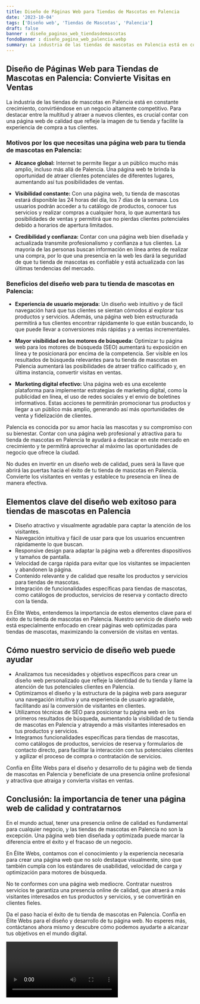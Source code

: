 ```yaml
---
title: Diseño de Páginas Web para Tiendas de Mascotas en Palencia
date: '2023-10-04'
tags: ['Diseño web', 'Tiendas de Mascotas', 'Palencia']
draft: false
banner : diseño_paginas_web_tiendasdemascotas
fondoBanner : diseño_pagina_web_palencia.webp
summary: La industria de las tiendas de mascotas en Palencia está en constante crecimiento, convirtiéndose en un negocio altamente competitivo. Para destacar entre la multitud y atraer a nuevos clientes, es crucial contar con una página web de calidad que refleje la imagen de tu tienda y facilite la experiencia de compra a tus clientes.
---
```


## Diseño de Páginas Web para Tiendas de Mascotas en Palencia: Convierte Visitas en Ventas

La industria de las tiendas de mascotas en Palencia está en constante crecimiento, convirtiéndose en un negocio altamente competitivo. Para destacar entre la multitud y atraer a nuevos clientes, es crucial contar con una página web de calidad que refleje la imagen de tu tienda y facilite la experiencia de compra a tus clientes.

### Motivos por los que necesitas una página web para tu tienda de mascotas en Palencia:

- **Alcance global:** Internet te permite llegar a un público mucho más amplio, incluso más allá de Palencia. Una página web te brinda la oportunidad de atraer clientes potenciales de diferentes lugares, aumentando así tus posibilidades de ventas.

- **Visibilidad constante:** Con una página web, tu tienda de mascotas estará disponible las 24 horas del día, los 7 días de la semana. Los usuarios podrán acceder a tu catálogo de productos, conocer tus servicios y realizar compras a cualquier hora, lo que aumentará tus posibilidades de ventas y permitirá que no pierdas clientes potenciales debido a horarios de apertura limitados.

- **Credibilidad y confianza:** Contar con una página web bien diseñada y actualizada transmite profesionalismo y confianza a tus clientes. La mayoría de las personas buscan información en línea antes de realizar una compra, por lo que una presencia en la web les dará la seguridad de que tu tienda de mascotas es confiable y está actualizada con las últimas tendencias del mercado.

### Beneficios del diseño web para tu tienda de mascotas en Palencia:

- **Experiencia de usuario mejorada:** Un diseño web intuitivo y de fácil navegación hará que tus clientes se sientan cómodos al explorar tus productos y servicios. Además, una página web bien estructurada permitirá a tus clientes encontrar rápidamente lo que están buscando, lo que puede llevar a conversiones más rápidas y a ventas incrementales.

- **Mayor visibilidad en los motores de búsqueda:** Optimizar tu página web para los motores de búsqueda (SEO) aumentará tu exposición en línea y te posicionará por encima de la competencia. Ser visible en los resultados de búsqueda relevantes para tu tienda de mascotas en Palencia aumentará las posibilidades de atraer tráfico calificado y, en última instancia, convertir visitas en ventas.

- **Marketing digital efectivo:** Una página web es una excelente plataforma para implementar estrategias de marketing digital, como la publicidad en línea, el uso de redes sociales y el envío de boletines informativos. Estas acciones te permitirán promocionar tus productos y llegar a un público más amplio, generando así más oportunidades de venta y fidelización de clientes.

Palencia es conocida por su amor hacia las mascotas y su compromiso con su bienestar. Contar con una página web profesional y atractiva para tu tienda de mascotas en Palencia te ayudará a destacar en este mercado en crecimiento y te permitirá aprovechar al máximo las oportunidades de negocio que ofrece la ciudad.

No dudes en invertir en un diseño web de calidad, pues será la llave que abrirá las puertas hacia el éxito de tu tienda de mascotas en Palencia. Convierte los visitantes en ventas y establece tu presencia en línea de manera efectiva.

<GifSeo />

<Cta />

## Elementos clave del diseño web exitoso para tiendas de mascotas en Palencia

- Diseño atractivo y visualmente agradable para captar la atención de los visitantes.
- Navegación intuitiva y fácil de usar para que los usuarios encuentren rápidamente lo que buscan.
- Responsive design para adaptar la página web a diferentes dispositivos y tamaños de pantalla.
- Velocidad de carga rápida para evitar que los visitantes se impacienten y abandonen la página.
- Contenido relevante y de calidad que resalte los productos y servicios para tiendas de mascotas.
- Integración de funcionalidades específicas para tiendas de mascotas, como catálogos de productos, servicios de reserva y contacto directo con la tienda.

En Élite Webs, entendemos la importancia de estos elementos clave para el éxito de tu tienda de mascotas en Palencia. Nuestro servicio de diseño web está especialmente enfocado en crear páginas web optimizadas para tiendas de mascotas, maximizando la conversión de visitas en ventas.

## Cómo nuestro servicio de diseño web puede ayudar

- Analizamos tus necesidades y objetivos específicos para crear un diseño web personalizado que refleje la identidad de tu tienda y llame la atención de tus potenciales clientes en Palencia.
- Optimizamos el diseño y la estructura de la página web para asegurar una navegación intuitiva y una experiencia de usuario agradable, facilitando así la conversión de visitantes en clientes.
- Utilizamos técnicas de SEO para posicionar tu página web en los primeros resultados de búsqueda, aumentando la visibilidad de tu tienda de mascotas en Palencia y atrayendo a más visitantes interesados en tus productos y servicios.
- Integramos funcionalidades específicas para tiendas de mascotas, como catálogos de productos, servicios de reserva y formularios de contacto directo, para facilitar la interacción con tus potenciales clientes y agilizar el proceso de compra o contratación de servicios.

Confía en Élite Webs para el diseño y desarrollo de tu página web de tienda de mascotas en Palencia y benefíciate de una presencia online profesional y atractiva que atraiga y convierta visitas en ventas.

## Conclusión: la importancia de tener una página web de calidad y contratarnos

En el mundo actual, tener una presencia online de calidad es fundamental para cualquier negocio, y las tiendas de mascotas en Palencia no son la excepción. Una página web bien diseñada y optimizada puede marcar la diferencia entre el éxito y el fracaso de un negocio.

En Élite Webs, contamos con el conocimiento y la experiencia necesaria para crear una página web que no solo destaque visualmente, sino que también cumpla con los estándares de usabilidad, velocidad de carga y optimización para motores de búsqueda.

No te conformes con una página web mediocre. Contratar nuestros servicios te garantiza una presencia online de calidad, que atraerá a más visitantes interesados en tus productos y servicios, y se convertirán en clientes fieles.

Da el paso hacia el éxito de tu tienda de mascotas en Palencia. Confía en Élite Webs para el diseño y desarrollo de tu página web. No esperes más, contáctanos ahora mismo y descubre cómo podemos ayudarte a alcanzar tus objetivos en el mundo digital.

<Video />

<CtaBot job='Tiendas de Mascotas' city='Palencia'/>

<Gmaps query='Palencia+españa+maps' />
